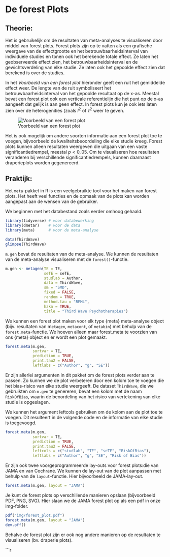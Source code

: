 # De forest Plots

## Theorie:
Het is gebruikelijk om de resultaten van meta-analyses te visualiseren door middel van forest plots. Forest plots zijn op te vatten als een grafische weergave van de effectgrootte en het betrouwbaarheidsinterval van individuele studies en tonen ook het berekende totale effect. Ze laten het geobserveerde effect zien, het betrouwbaarheidsinterval en de gewichtsverdeling van elke studie. Ze laten ook het gepoolde effect zien dat berekend is over de studies.

In het *Voorbeeld van een forest plot* hieronder geeft een ruit het gemiddelde effect weer. De lengte van de ruit symboliseert het betrouwbaarheidsinterval van het gepoolde resultaat op de x-as. Meestal bevat een forest plot ook een verticale referentielijn die het punt op de x-as aangeeft dat gelijk is aan geen effect. In forest plots kun je ook iets laten zien over de heterogenities (zoals $I^2$ of $\tau^2$ weer te geven.

![Voorbeeld van een forest plot](img/Screenshot3.png)

Het is ook mogelijk om andere soorten informatie aan een forest plot toe te voegen, bijvoorbeeld de kwaliteitsbeoordeling die elke studie kreeg. Forest plots kunnen alleen resultaten weergeven die uitgaan van een vaste significantiedrempel, meestal $p<0,05$. Om te visualiseren hoe resultaten veranderen bij verschillende significantiedrempels, kunnen daarnaast draperieplots worden gegenereerd.


## Praktijk:
Het `meta`-pakket in R is een veelgebruikte tool voor het maken van forest plots. Het heeft veel functies en de opmaak van de plots kan worden aangepast aan de wensen van de gebruiker. 

We beginnen met het databestand zoals eerder omhoog gehaald.

```r
library(tidyverse) # voor databewerking
library(dmetar)    # voor de data
library(meta)      # voor de meta-analyse

data(ThirdWave)
glimpse(ThirdWave)
```

`m.gen` bevat de resultaten van de meta-analyse. We kunnen de resultaten van de meta-analyse visualiseren met de `forest()`-functie. 

```r
m.gen <- metagen(TE = TE,
                 seTE = seTE,
                 studlab = Author,
                 data = ThirdWave,
                 sm = "SMD",
                 fixed = FALSE,
                 random = TRUE,
                 method.tau = "REML",
                 hakn = TRUE,
                 title = "Third Wave Psychotherapies")
```

We kunnen een forest plot maken voor elk type {meta} meta-analyse object (bijv. resultaten van m`etagen`, `metacont`, of `metabin`) met behulp van de `forest.meta`-functie. We hoeven alleen maar forest.meta te voorzien van ons {meta} object en er wordt een plot gemaakt.

```r
forest.meta(m.gen, 
            sortvar = TE,
            prediction = TRUE, 
            print.tau2 = FALSE,
            leftlabs = c("Author", "g", "SE"))
```

Er zijn allerlei argumenten in dit pakket om de forest plots verder aan te passen. Zo kunnen we de plot verbeteren door een kolom toe te voegen die het bias-risico van elke studie weergeeft. De dataset `ThirdWave`, die we gebruikten om `m.gen` te genereren, bevat een kolom met de naam `RiskOfBias`, waarin de beoordeling van het risico van vertekening van elke studie is opgeslagen.

We kunnen het argument leftcols gebruiken om de kolom aan de plot toe te voegen. Dit resulteert in de volgende code en de informatie van elke studie is toegevoegd.

```r
forest.meta(m.gen, 
            sortvar = TE,
            prediction = TRUE, 
            print.tau2 = FALSE,
            leftcols = c("studlab", "TE", "seTE", "RiskOfBias"),
            leftlabs = c("Author", "g", "SE", "Risk of Bias"))
```

Er zijn ook twee voorgeprogrammeerde lay-outs voor forest plots:die van JAMA en van Cochrane. We kunnen de lay-out van de plot aanpassen met behulp van de `layout`-functie. Hier bijvoorbeeld de JAMA-lay-out.

```r
forest.meta(m.gen, layout = "JAMA")
```

Je kunt de forest plots op verschillende manieren opslaan (bijvoorbeeld PDF, PNG, SVG). Hier slaan we de JAMA forest plot op als een pdf in onze img-folder.

```r
pdf("img/forest_plot.pdf")
forest.meta(m.gen, layout = "JAMA")
dev.off()
```

Behalve de forest plot zijn er ook nog andere manieren op de resultaten te visualiseren (bv. draperie plots). 

```r
